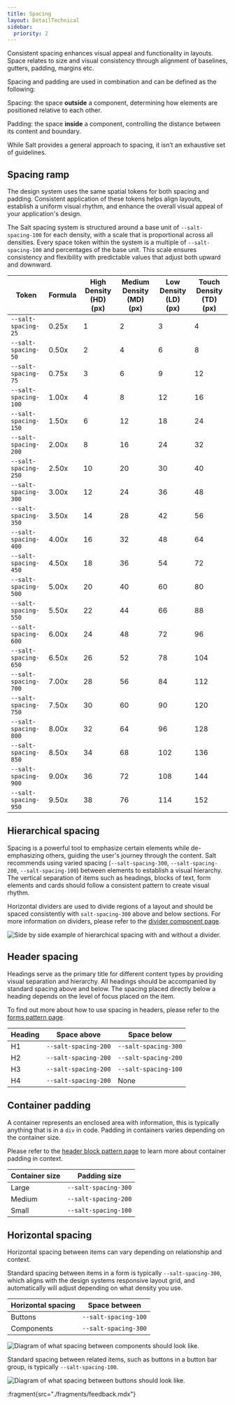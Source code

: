 ```yaml
---
title: Spacing
layout: DetailTechnical
sidebar:
  priority: 2
---
```


Consistent spacing enhances visual appeal and functionality in layouts. Space relates to size and visual consistency through alignment of baselines, gutters, padding, margins etc.

Spacing and padding are used in combination and can be defined as the following:

Spacing: the space **outside** a component, determining how elements are positioned relative to each other.

Padding: the space **inside** a component, controlling the distance between its content and boundary.

While Salt provides a general approach to spacing, it isn’t an exhaustive set of guidelines.

## Spacing ramp

The design system uses the same spatial tokens for both spacing and padding. Consistent application of these tokens helps align layouts, establish a uniform visual rhythm, and enhance the overall visual appeal of your application's design.

The Salt spacing system is structured around a base unit of `--salt-spacing-100` for each density, with a scale that is proportional across all densities. Every space token within the system is a multiple of `--salt-spacing-100` and percentages of the base unit. This scale ensures consistency and flexibility with predictable values that adjust both upward and downward.

| Token                | Formula | High Density (HD) (px) | Medium Density (MD) (px) | Low Density (LD) (px) | Touch Density (TD) (px) |
| -------------------- | ------- | ---------------------- | ------------------------ | --------------------- | ----------------------- |
| `--salt-spacing-25`  | 0.25x   | 1                      | 2                        | 3                     | 4                       |
| `--salt-spacing-50`  | 0.50x   | 2                      | 4                        | 6                     | 8                       |
| `--salt-spacing-75`  | 0.75x   | 3                      | 6                        | 9                     | 12                      |
| `--salt-spacing-100` | 1.00x   | 4                      | 8                        | 12                    | 16                      |
| `--salt-spacing-150` | 1.50x   | 6                      | 12                       | 18                    | 24                      |
| `--salt-spacing-200` | 2.00x   | 8                      | 16                       | 24                    | 32                      |
| `--salt-spacing-250` | 2.50x   | 10                     | 20                       | 30                    | 40                      |
| `--salt-spacing-300` | 3.00x   | 12                     | 24                       | 36                    | 48                      |
| `--salt-spacing-350` | 3.50x   | 14                     | 28                       | 42                    | 56                      |
| `--salt-spacing-400` | 4.00x   | 16                     | 32                       | 48                    | 64                      |
| `--salt-spacing-450` | 4.50x   | 18                     | 36                       | 54                    | 72                      |
| `--salt-spacing-500` | 5.00x   | 20                     | 40                       | 60                    | 80                      |
| `--salt-spacing-550` | 5.50x   | 22                     | 44                       | 66                    | 88                      |
| `--salt-spacing-600` | 6.00x   | 24                     | 48                       | 72                    | 96                      |
| `--salt-spacing-650` | 6.50x   | 26                     | 52                       | 78                    | 104                     |
| `--salt-spacing-700` | 7.00x   | 28                     | 56                       | 84                    | 112                     |
| `--salt-spacing-750` | 7.50x   | 30                     | 60                       | 90                    | 120                     |
| `--salt-spacing-800` | 8.00x   | 32                     | 64                       | 96                    | 128                     |
| `--salt-spacing-850` | 8.50x   | 34                     | 68                       | 102                   | 136                     |
| `--salt-spacing-900` | 9.00x   | 36                     | 72                       | 108                   | 144                     |
| `--salt-spacing-950` | 9.50x   | 38                     | 76                       | 114                   | 152                     |

## Hierarchical spacing

Spacing is a powerful tool to emphasize certain elements while de-emphasizing others, guiding the user's journey through the content. Salt recommends using varied spacing (`--salt-spacing-300`, `--salt-spacing-200`, `--salt-spacing-100`) between elements to establish a visual hierarchy. The vertical separation of items such as headings, blocks of text, form elements and cards should follow a consistent pattern to create visual rhythm.

Horizontal dividers are used to divide regions of a layout and should be spaced consistently with `salt-spacing-300` above and below sections. For more information on dividers, please refer to the [divider component page](/salt/components/divider).

<Image
  src="/img/foundations/spacing-divider.png"
  alt="Side by side example of hierarchical spacing with and without a divider."
/>

## Header spacing

Headings serve as the primary title for different content types by providing visual separation and hierarchy. All headings should be accompanied by standard spacing above and below. The spacing placed directly below a heading depends on the level of focus placed on the item.

To find out more about how to use spacing in headers, please refer to the [forms pattern page](/salt/patterns/forms).

| Heading | Space above          | Space below          |
| ------- | -------------------- | -------------------- |
| H1      | `--salt-spacing-200` | `--salt-spacing-300` |
| H2      | `--salt-spacing-200` | `--salt-spacing-200` |
| H3      | `--salt-spacing-200` | `--salt-spacing-100` |
| H4      | `--salt-spacing-200` | None                 |

## Container padding

A container represents an enclosed area with information, this is typically anything that is in a `div` in code. Padding in containers varies depending on the container size.

Please refer to the [header block pattern page](/salt/patterns/header-block) to learn more about container padding in context.

| Container size | Padding size         |
| -------------- | -------------------- |
| Large          | `--salt-spacing-300` |
| Medium         | `--salt-spacing-200` |
| Small          | `--salt-spacing-100` |

## Horizontal spacing

Horizontal spacing between items can vary depending on relationship and context.

Standard spacing between items in a form is typically `--salt-spacing-300`, which aligns with the design systems responsive layout grid, and automatically will adjust depending on what density you use.

| Horizontal spacing | Space between        |
| ------------------ | -------------------- |
| Buttons            | `--salt-spacing-100` |
| Components         | `--salt-spacing-300` |

<Image
  src="/img/foundations/spacing-components.png"
  alt="Diagram of what spacing between components should look like."
/>

Standard spacing between related items, such as buttons in a button bar group, is typically `--salt-spacing-100`.

<Image
  src="/img/foundations/spacing-buttons.png"
  alt="Diagram of what spacing between buttons should look like."
/>

:fragment{src="./fragments/feedback.mdx"}
